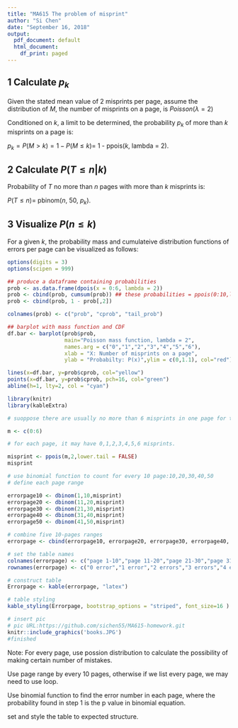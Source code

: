 ```yaml
---
title: "MA615 The problem of misprint"
author: "Si Chen"
date: "September 16, 2018"
output:
  pdf_document: default
  html_document:
    df_print: paged
---
```


## 1 Calculate $p_k$

Given the stated mean value of 2 misprints per page, assume the distribution of $M$, the number of misprints on a page, is $Poisson(\lambda = 2)$ 

Conditioned on $k$, a limit to be determined, the probability $p_k$ of more than $k$ misprints on a page is:  

$p_k = P(M > k) = 1 - P(M \leq k) =$ 1 - ppois($k$, lambda = 2).  


## 2 Calculate $P(T \leq n | k)$

Probability of $T$ no more than $n$ pages with more than $k$ misprints is:  

$P(T \leq n) =$ pbinom($n$, 50, $p_k$).  

\vspace{.2in}

## 3 Visualize $P(n \leq k)$

For a given $k$, the probability mass and cumulateive distribution functions of errors per page can be visualized as follows:
\vspace{.2in}


```r

options(digits = 3)
options(scipen = 999)

## produce a dataframe containing probabilities
prob <- as.data.frame(dpois(x = 0:6, lambda = 2))
prob <- cbind(prob, cumsum(prob)) ## these probabilities = ppois(0:10,lambda=2)
prob <- cbind(prob, 1 - prob[,2])

colnames(prob) <- c("prob", "cprob", "tail_prob")

## barplot with mass function and CDF
df.bar <- barplot(prob$prob,  
                  main="Poisson mass function, lambda = 2",
                  names.arg = c("0","1","2","3","4","5","6"),
                  xlab = "X: Number of misprints on a page", 
                  ylab = "Probabilty: P(x)",ylim = c(0,1.1), col="red")

lines(x=df.bar, y=prob$cprob, col="yellow")
points(x=df.bar, y=prob$cprob, pch=16, col="green")
abline(h=1, lty=2, col = "cyan")

```


```r
library(knitr)
library(kableExtra)

# suoppose there are usually no more than 6 misprints in one page for the book

m <- c(0:6)

# for each page, it may have 0,1,2,3,4,5,6 misprints.

misprint <- ppois(m,2,lower.tail = FALSE)
misprint

# use binomial function to count for every 10 page:10,20,30,40,50
# define each page range

errorpage10 <- dbinom(1,10,misprint)
errorpage20 <- dbinom(11,20,misprint)
errorpage30 <- dbinom(21,30,misprint)
errorpage40 <- dbinom(31,40,misprint)
errorpage50 <- dbinom(41,50,misprint)

# combine five 10-pages ranges
errorpage <- cbind(errorpage10, errorpage20, errorpage30, errorpage40, errorpage50)

# set the table names
colnames(errorpage) <- c("page 1-10","page 11-20","page 21-30","page 31-40","page 41-50")
rownames(errorpage) <- c("0 error","1 error","2 errors","3 errors","4 errors","5errors","6 errors")

# construct table
Errorpage <- kable(errorpage, "latex")

# table styling
kable_styling(Errorpage, bootstrap_options = "striped", font_size=16 )
```


```r
# insert pic
# pic URL:https://github.com/sichen55/MA615-homework.git
knitr::include_graphics('books.JPG')
#finished

```


  




Note: 
For every page, use possion distribution to calculate the possibility of making certain number of mistakes.

Use page range by every 10 pages, otherwise if we list every page, we may need to use loop.

Use binomial function to find the error number in each page, where the probability found in step 1 is the p value in binomial equation.

set and style the table to expected structure.